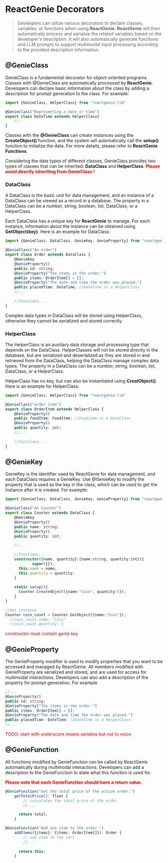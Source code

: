 # ReactGenie Decorators

> Developers can utilize various decorators to declare classes, variables, or functions when using **ReactGenie**. **ReactGenie** will then automatically process and serialize the related variables based on the developer's description. It will also automatically generate functions and LLM prompts to support multimodal input processing according to the provided description information.

## @GenieClass

GenieClass is a fundamental decorator for object-oriented programs. Classes with @GenieClass are automatically processed by **ReactGenie**. Developers can declare basic information about the class by adding a description for prompt generation to the class. For example:

``` typescript filename="DateTime.ts" {3} copy
import {GenieClass, HelperClass} from "reactgenie-lib"

@GenieClass("Representing a date or time")
export class DateTime extends HelperClass{
  	//...
}
```

Classes with the **@GenieClass** can create instances using the **CreateObject()** function, and the system will automatically call the **setup()** function to initialize the data. For more details, please refer to **ReactGenie Functions**.

Considering the data types of different classes, GenieClass provides two types of classes that can be inherited: **DataClass** and **HelperClass**. <font color='red'>**Please avoid directly inheriting from GenieClass !**</font>



### DataClass

A DataClass is the basic unit for data management, and an instance of a DataClass can be viewed as a record in a database. The property in a DataClass can be a number, string, boolean, list, DataClass, or a HelperClass. 

Each DataClass has a unique key for **ReactGenie** to manage. For each instance, information about the instance can be obtained using **GetObject(key)**. Here is an example for DataClass:

```typescript filename="Order.ts" {3} copy
import {GenieClass, DataClass, GenieKey, GenieProperty} from "reactgenie-lib"

@GenieClass("An order")
export class Order extends DataClass {
    @GenieKey
    @GenieProperty()
    public id: string;
    @GenieProperty("The items in the order.")
    public items: OrderItem[] = [];
    @GenieProperty("The date and time the order was placed.")
    public placedTime: DateTime; //DateTime is a HelperClass
  	//...
  
  	//functions...
}
```

Complex data types in DataClass will be stored using HelperClass, otherwise they cannot be serialized and stored correctly.



### HelperClass

The HelperClass is an auxiliary data storage and processing type that depends on the DataClass. HelperClasses will not be stored directly in the database, but are serialized and deserialized as they are stored in and retrieved from the DataClass, helping the DataClass manage complex data types. The property in a DataClass can be a number, string, boolean, list, DataClass, or a HelperClass. 

HelperClass has no key, but can also be instantiated using **CreatObject()**. Here is an example for HelperClass:

```typescript filename="OrderItem.ts" {3} copy
import {GenieClass, HelperClass} from "reactgenie-lib"

@GenieClass("order item")
export class OrderItem extends HelperClass {
    @GenieProperty()
    public foodItem: FoodItem; //Fooditem is a DataClass
    @GenieProperty()
    public quantity: int;
    //...
  
  	//functions...
}
```



## @GenieKey

GenieKey is the identifier used by ReactGenie for data management, and each DataClass requires a GenieKey. Use @GenieKey to modify the property that is used as the key in the class, which can be used to get the instance after it is created. For example:

```typescript filename="Counter.ts" {3} copy
import {GenieClass, DataClass, GenieKey, GenieProperty} from "reactgenie-lib"

@GenieClass("An Counter")
export class Counter extends DataClass {
    @GenieKey
    @GenieProperty()
    public name: string;
    @GenieProperty()
    public quantity: int;

  	//...
  
  	//functions...
  	constructor({name, quantity}:{name:string, quantity:int}){
			super({});
      this.name = name;
      this.quantity = quantity;
    }
  
  	static setup(){
      Counter.CreateObject({name:"Coin", quantity:5});
    }
}
```

```typescript copy
//Get instance
Counter coin_count = Counter.GetObject({name:"Coin"});
  //coin_count.name: "Coin"
  //coin_count.quantity: 5
```
<font color='red'>constructor must contain genie key</font>


## @GenieProperty

The GenieProperty modifier is used to modify properties that you want to be accessed and managed by ReactGenie. All members modified with GenieProperty are serialized and stored, and are used for access for multimodal interactions. Developers can also add a description of the property for prompt generation. For example

```typescript filename="Order.ts" {3} copy
//...
@GenieProperty()
public id: string;
@GenieProperty("The items in the order.")
public items: OrderItem[] = [];
@GenieProperty("The date and time the order was placed.")
public placedTime: DateTime; //DateTime is a HelperClass
//...
```

<font color='red'>TODO: start with underscore means serialize but not to voice</font>



## @GenieFunction

All functions modified by GenieFunction can be called by ReactGenie automatically during multimodal interactions. Developers can add a description to the GenieFunction to state what this function is used for. 

<font color='red'>**Please note that each GenieFunction should have a return value.**</font>

```typescript filename="Order.ts" {3} copy
@GenieFunction("Get the total price of the active order.")
    getTotalPrice(): float {
        // calculates the total price of the order
      	// ...

      return total;
    }

@GenieFunction("Add one item to the order.")
    addItems({items}: {items: OrderItem[]}): Order {
        // add item to the cart
      	// ...
      
      return this;
    }
```
